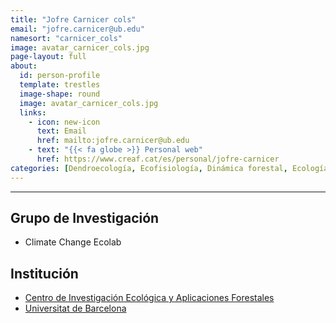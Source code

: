 ```yaml
---
title: "Jofre Carnicer cols"
email: "jofre.carnicer@ub.edu"  
namesort: "carnicer_cols"
image: avatar_carnicer_cols.jpg
page-layout: full
about: 
  id: person-profile
  template: trestles
  image-shape: round
  image: avatar_carnicer_cols.jpg
  links:
    - icon: new-icon
      text: Email
      href: mailto:jofre.carnicer@ub.edu
    - text: "{{< fa globe >}} Personal web"
      href: https://www.creaf.cat/es/personal/jofre-carnicer
categories: [Dendroecología, Ecofisiología, Dinámica forestal, Ecología Forestal, Dendroquímica, Sensores forestales, sensores microclimáticos,]
---
```

 
<hr>

:::{#person-profile}

## Grupo de Investigación
- Climate Change Ecolab 

## Institución
- [Centro de Investigación Ecológica y Aplicaciones Forestales](https://www.creaf.cat/es)
- [Universitat de Barcelona](https://web.ub.edu/es/) 

:::
